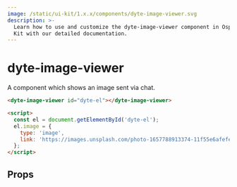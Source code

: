 ```yaml
---
image: /static/ui-kit/1.x.x/components/dyte-image-viewer.svg
description: >-
  Learn how to use and customize the dyte-image-viewer component in Ospi's UI
  Kit with our detailed documentation.
---
```


# dyte-image-viewer

A component which shows an image sent via chat.

```html
<dyte-image-viewer id="dyte-el"></dyte-image-viewer>

<script>
  const el = document.getElementById('dyte-el');
  el.image = {
    type: 'image',
    link: 'https://images.unsplash.com/photo-1657788913374-11f55e6afefe?ixlib=rb-1.2.1&ixid=MnwxMjA3fDB8MHxwaG90by1wYWdlfHx8fGVufDB8fHx8&auto=format&fit=crop&w=1636&q=80',
  };
</script>
```

## Props

<PropsTable of="dyte-image-viewer" />

<head>
  <title>UI Kit dyte-image-viewer</title>
</head>
